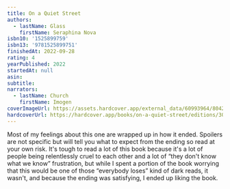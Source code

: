 ```yaml
---
title: On a Quiet Street
authors:
  - lastName: Glass
    firstName: Seraphina Nova
isbn10: '1525899759'
isbn13: '9781525899751'
finishedAt: 2022-09-28
rating: 4
yearPublished: 2022
startedAt: null
asin:
subtitle:
narrators:
  - lastName: Church
    firstName: Imogen
coverImageUrl: https://assets.hardcover.app/external_data/60993964/80422a28ccbc70b7c8d2f07dba47ec0046cb743e.jpeg
hardcoverUrl: https://hardcover.app/books/on-a-quiet-street/editions/30519555
---
```



Most of my feelings about this one are wrapped up in how it ended. Spoilers are not specific but will tell you what to expect from the ending so read at your own risk. <Spoiler>It's tough to read a lot of this book because it's a lot of people being relentlessly cruel to each other and a lot of “they don't know what we know” frustration, but while I spent a portion of the book worrying that this would be one of those “everybody loses” kind of dark reads, it wasn't, and because the ending was satisfying, I ended up liking the book.</Spoiler>
